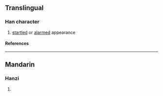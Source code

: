 {{character info/new}}
==Translingual==

===Han character===
{{Han char|rn=94|rad=犬|as=12|sn=15|four=47227|canj=KHHXF|ids=⿰犭舄(G),⿰犭舃(HTK)}}

# [[startled]] or [[alarmed]] appearance

====References====
{{Han ref|kx=0719.02|dkj=20695|dj=1130.090|hdz=21368.110|uh=7361}}

----

==Mandarin==

===Hanzi===
{{cmn-hanzi|pin=[[què]] ([[que4]]), [[shuò]] ([[shuo4]]), [[xī]] ([[xi1]])|wg=ch'üeh<sup>4</sup>, shuo<sup>4</sup>, hsi<sup>1</sup>}}

# {{defn|lang=cmn|sort=犬12}}